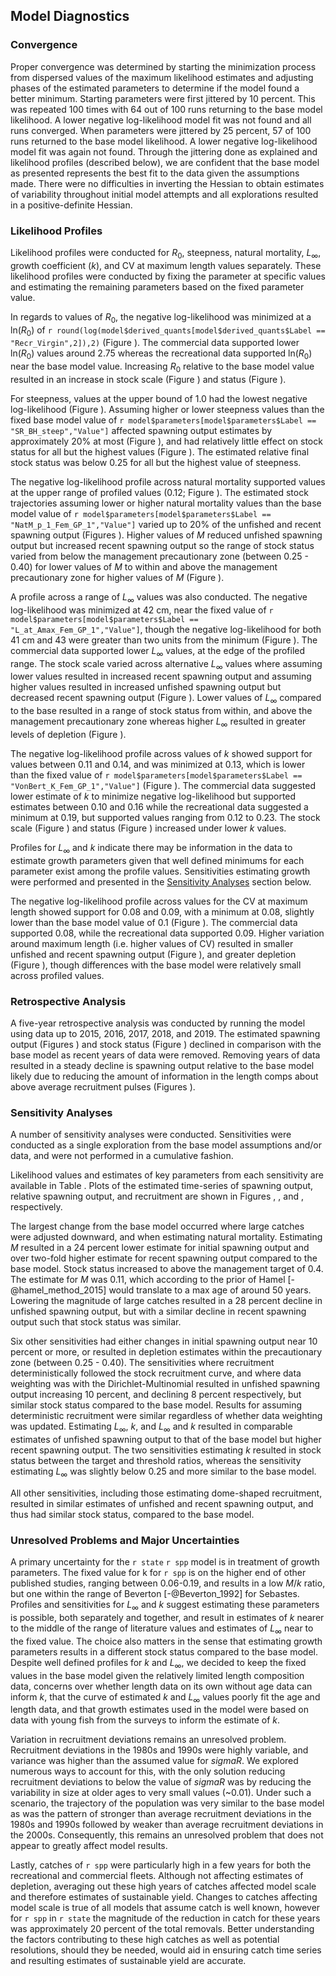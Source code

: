 ## Model Diagnostics

### Convergence

Proper convergence was determined by starting the minimization process from dispersed values of the maximum likelihood estimates and adjusting phases of the estimated parameters to determine if the model found a better minimum. Starting parameters were first jittered by 10 percent. This was repeated 100 times with 64 out of 100 runs returning to the base model likelihood. A lower negative log-likelihood model fit was not found and all runs converged. When parameters were jittered by 25 percent, 57 of 100 runs returned to the base model likelihood. A lower negative log-likelihood model fit was again not found. Through the jittering done as explained and likelihood profiles (described below), we are confident that the base model as presented represents the best fit to the data given the assumptions made. There were no difficulties in inverting the Hessian to obtain estimates of variability throughout initial model attempts and all explorations resulted in a positive-definite Hessian. 

### Likelihood Profiles

Likelihood profiles were conducted for $R_0$, steepness, natural mortality, $L_{\infty}$, growth coefficient ($k$), and CV at maximum length values separately. These likelihood profiles were conducted by fixing the parameter at specific values and estimating the remaining parameters based on the fixed parameter value. 

In regards to values of $R_0$, the negative log-likelihood was minimized at a ln($R_0$) of `r round(log(model$derived_quants[model$derived_quants$Label == "Recr_Virgin",2]),2)` (Figure \ref{fig:r0-profile}). The commercial data supported lower ln($R_0$) values around 2.75 whereas the recreational data supported ln($R_0$) near the base model value. Increasing $R_0$ relative to the base model value resulted in an increase in stock scale (Figure \ref{fig:r0-ssb}) and status (Figure \ref{fig:r0-depl}). 

For steepness, values at the upper bound of 1.0 had the lowest negative log-likelihood (Figure \ref{fig:h-profile}). Assuming higher or lower steepness values than the fixed base model value of `r model$parameters[model$parameters$Label == "SR_BH_steep","Value"]` affected spawning output estimates by approximately 20% at most (Figure \ref{fig:h-ssb}), and had relatively little effect on stock status for all but the highest values (Figure \ref{fig:h-depl}). The estimated relative final stock status was below 0.25 for all but the highest value of steepness.

The negative log-likelihood profile across natural mortality supported values at the upper range of profiled values (0.12; Figure \ref{fig:m-profile}). The estimated stock trajectories assuming lower or higher natural mortality values than the base model value of `r model$parameters[model$parameters$Label == "NatM_p_1_Fem_GP_1","Value"]` varied up to 20% of the unfished and recent spawning output (Figures \ref{fig:m-ssb}). Higher values of $M$ reduced unfished spawning output but increased recent spawning output so the range of stock status varied from below the management precautionary zone (between 0.25 - 0.40) for lower values of $M$ to within and above the management precautionary zone for higher values of $M$ (Figure \ref{fig:m-depl}). 

A profile across a range of $L_{\infty}$ values was also conducted. The negative log-likelihood was minimized at 42 cm, near the fixed value of `r model$parameters[model$parameters$Label == "L_at_Amax_Fem_GP_1","Value"]`, though the negative log-likelihood for both 41 cm and 43 were greater than two units from the minimum (Figure \ref{fig:linf-profile}). The commercial data supported lower $L_{\infty}$ values, at the edge of the profiled range. The stock scale varied across alternative $L_{\infty}$ values where assuming lower values resulted in increased recent spawning output and assuming higher values resulted in increased unfished spawning output but decreased recent spawning output (Figure \ref{fig:linf-ssb}). Lower values of $L_{\infty}$ compared to the base resulted in a range of stock status from within, and above the management precautionary zone whereas higher $L_{\infty}$ resulted in greater levels of depletion (Figure \ref{fig:linf-depl}).

The negative log-likelihood profile across values of $k$ showed support for values between 0.11 and 0.14, and was minimized at 0.13, which is lower than the fixed value of `r model$parameters[model$parameters$Label == "VonBert_K_Fem_GP_1","Value"]` (Figure \ref{fig:k-profile}). The commercial data suggested lower estimate of $k$ to minimize negative log-likelihood but supported estimates between 0.10 and 0.16 while the recreational data suggested a minimum at 0.19, but supported values ranging from 0.12 to 0.23. The stock scale (Figure \ref{fig:k-ssb}) and status (Figure \ref{fig:k-depl}) increased under lower $k$ values.

Profiles for $L_{\infty}$ and $k$ indicate there may be information in the data to estimate growth parameters given that well defined minimums for each parameter exist among the profile values. Sensitivities estimating growth were performed and presented in the [Sensitivity Analyses](#sensitivity-analyses) section below. 

The negative log-likelihood profile across values for the CV at maximum length showed support for 0.08 and 0.09, with a minimum at 0.08, slightly lower than the base model value of 0.1 (Figure \ref{fig:cv2-profile}). The commercial data supported 0.08, while the recreational data supported 0.09. Higher variation around maximum length (i.e. higher values of CV) resulted in smaller unfished and recent spawning output (Figure \ref{fig:cv2-ssb}), and greater depletion (Figure \ref{fig:cv2-depl}), though differences with the base model were relatively small across profiled values.   

### Retrospective Analysis

A five-year retrospective analysis was conducted by running the model using data up to 2015, 2016, 2017, 2018, and 2019. The estimated spawning output (Figures \ref{fig:retro-ssb}) and stock status (Figure \ref{fig:retro-depl}) declined in comparison with the base model as recent years of data were removed. Removing years of data resulted in a steady decline is spawning output relative to the base model likely due to reducing the amount of information in the length comps about above average recruitment pulses (Figures \ref{fig:retro-recdevs}). 

### Sensitivity Analyses

A number of sensitivity analyses were conducted. Sensitivities were conducted as a single exploration from the base model assumptions and/or data, and were not performed in a cumulative fashion.

\begin{enumerate}
   
  \item Deterministic recruitment from the stock recruitment curve. 

  \item Data weighting according to the Francis method (Francis DW) using the weighting values shown in Table \ref{tab:dw}. 
  
  \item Data weighting according to the Dirichlet Multinomial method (DM DW) where the estimated parameters are shown in Table \ref{tab:dw}. 

  \item Estimate $L_{\infty}$.
  
  \item Estimate $k$.
  
  \item Estimate $L_{\infty}$ and $k$.

  \item Estimate the coefficient of variation in length of older fishes.

  \item Estimate natural mortality.
  
  \item Exclude composition data prior to 2004 for recreational fleet
  
  \item Exclude composition data prior to 1994 for recreational fleet

  \item Allow recreational selectivity form to be dome-shaped. 
  
  \item Allow commercial selectivity form to be dome-shaped.
  
  \item Estimate recreational selectivity block: 1979-1993 and 1994-2020 with asymptotic selectivity.  

  \item Adjust extreme catches for the commercial (in 1991) and recreational (in 1983 and 1993) fleets based on the average of the three years before and three years after the year of high catch. Adjusting recreational catches in 1993 results in changes to interpolated values in 1990-1992.     
  
\end{enumerate}

Likelihood values and estimates of key parameters from each sensitivity are available in Table \ref{tab:sensitivities}. Plots of the estimated time-series of spawning output, relative spawning output, and recruitment are shown in Figures \ref{fig:sens-ssb}, \ref{fig:sens-depl}, and \ref{fig:sens-recdev}, respectively.

The largest change from the base model occurred where large catches were adjusted downward, and when estimating natural mortality. Estimating $M$ resulted in a 24 percent lower estimate for initial spawning output and over two-fold higher estimate for recent spawning output compared to the base model. Stock status increased to above the management target of 0.4. The estimate for $M$ was 0.11, which according to the prior of Hamel [-@hamel_method_2015] would translate to a max age of around 50 years. Lowering the magnitude of large catches resulted in a 28 percent decline in unfished spawning output, but with a similar decline in recent spawning output such that stock status was similar. 

Six other sensitivities had either changes in initial spawning output near 10 percent or more, or resulted in depletion estimates within the precautionary zone (between 0.25 - 0.40). The sensitivities where recruitment deterministically followed the stock recruitment curve, and where data weighting was with the Dirichlet-Multinomial resulted in unfished spawning output increasing 10 percent, and declining 8 percent respectively, but similar stock status compared to the base model. Results for assuming deterministic recruitment were similar regardless of whether data weighting was updated. Estimating $L_{\infty}$, $k$, and $L_{\infty}$ and $k$ resulted in comparable estimates of unfished spawning output to that of the base model but higher recent spawning output. The two sensitivities estimating $k$ resulted in stock status between the target and threshold ratios, whereas the sensitivity estimating $L_{\infty}$ was slightly below 0.25 and more similar to the base model.  

All other sensitivities, including those estimating dome-shaped recruitment, resulted in similar estimates of unfished and recent spawning output, and thus had similar stock status, compared to the base model.

### Unresolved Problems and Major Uncertainties

A primary uncertainty for the `r state` `r spp` model is in treatment of growth parameters. The fixed value for k for `r spp` is on the higher end of other published studies, ranging between 0.06-0.19, and results in a low $M$/$k$ ratio, but one within the range of Beverton [-@Beverton_1992] for Sebastes. Profiles and sensitivities for $L_{\infty}$ and $k$ suggest estimating these parameters is possible, both separately and together, and result in estimates of $k$ nearer to the middle of the range of literature values and estimates of $L_{\infty}$ near to the fixed value. The choice also matters in the sense that estimating growth parameters results in a different stock status compared to the base model. Despite well defined profiles for $k$ and $L_{\infty}$, we decided to keep the fixed values in the base model given the relatively limited length composition data, concerns over whether length data on its own without age data can inform $k$, that the curve of estimated $k$ and $L_{\infty}$ values poorly fit the age and length data, and that growth estimates used in the model were based on data with young fish from the surveys to inform the estimate of $k$.

Variation in recruitment deviations remains an unresolved problem. Recruitment deviations in the 1980s and 1990s were highly variable, and variance was higher than the assumed value for $sigmaR$. We explored numerous ways to account for this, with the only solution reducing recruitment deviations to below the value of $sigmaR$ was by reducing the variability in size at older ages to very small values (~0.01). Under such a scenario, the trajectory of the population was very similar to the base model as was the pattern of stronger than average recruitment deviations in the 1980s and 1990s followed by weaker than average recruitment deviations in the 2000s. Consequently, this remains an unresolved problem that does not appear to greatly affect model results.

Lastly, catches of `r spp` were particularly high in a few years for both the recreational and commercial fleets. Although not affecting estimates of depletion, averaging out these high years of catches affected model scale and therefore estimates of sustainable yield. Changes to catches affecting model scale is true of all models that assume catch is well known, however for `r spp` in `r state` the magnitude of the reduction in catch for these years was approximately 20 percent of the total removals. Better understanding the factors contributing to these high catches as well as potential resolutions, should they be needed, would aid in ensuring catch time series and resulting estimates of sustainable yield are accurate.  


